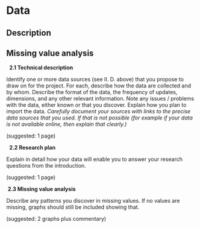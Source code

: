 # Data

## Description

## Missing value analysis

  **2.1 Technical description**

Identify one or more data sources (see II. D. above) that you propose to draw on for the project. For each, describe how the data are collected and by whom. Describe the format of the data, the frequency of updates, dimensions, and any other relevant information. Note any issues / problems with the data, either known or that you discover. Explain how you plan to import the data. *Carefully document your sources with links to the precise data sources that you used. If that is not possible (for example if your data is not available online, then explain that clearly.)*

(suggested: 1 page)

  **2.2 Research plan**

Explain in detail how your data will enable you to answer your research questions from the introduction. 

(suggested: 1 page)

 **2.3 Missing value analysis**

Describe any patterns you discover in missing values. If no values are missing, graphs should still be included showing that.

(suggested: 2 graphs plus commentary)
